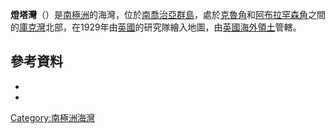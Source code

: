 {{coord|54|3|S|37|8|W|source:GNIS|display=title}}

'''燈塔灣'''（{{lang-en|Lighthouse Bay}}）是[[南極洲|南極洲]]的海灣，位於[[南喬治亞群島|南喬治亞群島]]，處於[[克魯角|克魯角]]和[[阿布拉罕森角|阿布拉罕森角]]之間的[[庫克灣_(南喬治亞群島)|庫克灣]]北部，在1929年由[[英國|英國]]的研究隊繪入地圖，由[[英國海外領土|英國海外領土]]管轄。

==參考資料==
*{{cite gnis | type = antarid | id = 8816| name = Lighthouse Bay | accessdate = 2013-06-14}}
*{{usgs-gazetteer|id=8816}}

{{Antarctica-geo-stub}}
[[Category:南極洲海灣|Category:南極洲海灣]]